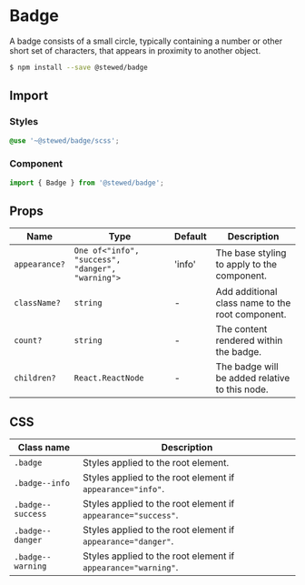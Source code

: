 # Badge

A badge consists of a small circle, typically containing a number or other short set of characters, that appears in proximity to another object.

```bash
$ npm install --save @stewed/badge
```

## Import

### Styles

```scss
@use '~@stewed/badge/scss';
```

### Component

```js
import { Badge } from '@stewed/badge';
```

## Props

| Name          | Type                                             | Default | Description                                      |
| ------------- | ------------------------------------------------ | ------- | ------------------------------------------------ |
| `appearance?` | `One of<"info", "success", "danger", "warning">` | 'info'  | The base styling to apply to the component.      |
| `className?`  | `string`                                         | -       | Add additional class name to the root component. |
| `count?`      | `string`                                         | -       | The content rendered within the badge.           |
| `children?`   | `React.ReactNode`                                | -       | The badge will be added relative to this node.   |

## CSS

| Class name        | Description                                                   |
| ----------------- | ------------------------------------------------------------- |
| `.badge`          | Styles applied to the root element.                           |
| `.badge--info`    | Styles applied to the root element if `appearance="info"`.    |
| `.badge--success` | Styles applied to the root element if `appearance="success"`. |
| `.badge--danger`  | Styles applied to the root element if `appearance="danger"`.  |
| `.badge--warning` | Styles applied to the root element if `appearance="warning"`. |
